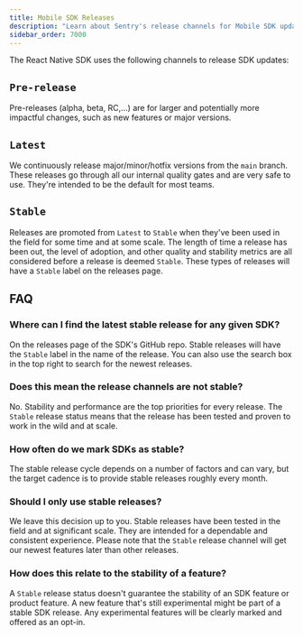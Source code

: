 ```yaml
---
title: Mobile SDK Releases
description: "Learn about Sentry's release channels for Mobile SDK updates."
sidebar_order: 7000
---
```


The React Native SDK uses the following channels to release SDK updates:

## `Pre-release`

Pre-releases (alpha, beta, RC,…) are for larger and potentially more impactful changes, such as new features or major versions.

## `Latest`

We continuously release major/minor/hotfix versions from the `main` branch. These releases go through all our internal quality gates and are very safe to use. They're intended to be the default for most teams.

## `Stable`

Releases are promoted from `Latest` to `Stable` when they've been used in the field for some time and at some scale. The length of time a release has been out, the level of adoption, and other quality and stability metrics are all considered before a release is deemed `Stable`. These types of releases will have a `Stable` label on the <Link to="https://github.com/getsentry/sentry-react-native/releases/">releases page</Link>.

## FAQ

### Where can I find the latest stable release for any given SDK?

On the <Link to="https://github.com/getsentry/sentry-react-native/releases/">releases page</Link> of the SDK's GitHub repo. Stable releases will have the `Stable` label in the name of the release. You can also use the search box in the top right to search for the newest releases.

### Does this mean the release channels are not stable?

No. Stability and performance are the top priorities for every release. The `Stable` release status means that the release has been tested and proven to work in the wild and at scale.

### How often do we mark SDKs as stable?

The stable release cycle depends on a number of factors and can vary, but the target cadence is to provide stable releases roughly every month.

### Should I only use stable releases?

We leave this decision up to you. Stable releases have been tested in the field and at significant scale. They are intended for a dependable and consistent experience. Please note that the `Stable` release channel will get our newest features later than other releases.

### How does this relate to the stability of a feature?

A `Stable` release status doesn't guarantee the stability of an SDK feature or product feature. A new feature that's still experimental might be part of a stable SDK release. Any experimental features will be clearly marked and offered as an opt-in.
